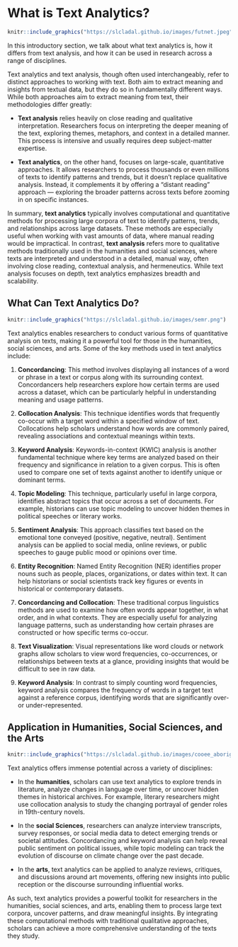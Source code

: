 # What is Text Analytics?


```r
knitr::include_graphics("https://slcladal.github.io/images/futnet.jpeg")
```

In this introductory section, we talk about what text analytics is, how it differs from text analysis, and how it can be used in research across a range of disciplines. 

Text analytics and text analysis, though often used interchangeably, refer to distinct approaches to working with text. Both aim to extract meaning and insights from textual data, but they do so in fundamentally different ways. While both approaches aim to extract meaning from text, their methodologies differ greatly:

- **Text analysis** relies heavily on close reading and qualitative interpretation. Researchers focus on interpreting the deeper meaning of the text, exploring themes, metaphors, and context in a detailed manner. This process is intensive and usually requires deep subject-matter expertise.

- **Text analytics**, on the other hand, focuses on large-scale, quantitative approaches. It allows researchers to process thousands or even millions of texts to identify patterns and trends, but it doesn't replace qualitative analysis. Instead, it complements it by offering a "distant reading" approach — exploring the broader patterns across texts before zooming in on specific instances.

In summary, **text analytics** typically involves computational and quantitative methods for processing large corpora of text to identify patterns, trends, and relationships across large datasets. These methods are especially useful when working with vast amounts of data, where manual reading would be impractical. In contrast, **text analysis** refers more to qualitative methods traditionally used in the humanities and social sciences, where texts are interpreted and understood in a detailed, manual way, often involving close reading, contextual analysis, and hermeneutics. While text analysis focuses on depth, text analytics emphasizes breadth and scalability.


## What Can Text Analytics Do?


```r
knitr::include_graphics("https://slcladal.github.io/images/semr.png")
```

Text analytics enables researchers to conduct various forms of quantitative analysis on texts, making it a powerful tool for those in the humanities, social sciences, and arts. Some of the key methods used in text analytics include:

1. **Concordancing**: This method involves displaying all instances of a word or phrase in a text or corpus along with its surrounding context. Concordancers help researchers explore how certain terms are used across a dataset, which can be particularly helpful in understanding meaning and usage patterns.

2. **Collocation Analysis**: This technique identifies words that frequently co-occur with a target word within a specified window of text. Collocations help scholars understand how words are commonly paired, revealing associations and contextual meanings within texts.

3. **Keyword Analysis**: Keywords-in-context (KWIC) analysis is another fundamental technique where key terms are analyzed based on their frequency and significance in relation to a given corpus. This is often used to compare one set of texts against another to identify unique or dominant terms.

4. **Topic Modeling**: This technique, particularly useful in large corpora, identifies abstract topics that occur across a set of documents. For example, historians can use topic modeling to uncover hidden themes in political speeches or literary works.

5. **Sentiment Analysis**: This approach classifies text based on the emotional tone conveyed (positive, negative, neutral). Sentiment analysis can be applied to social media, online reviews, or public speeches to gauge public mood or opinions over time.

6. **Entity Recognition**: Named Entity Recognition (NER) identifies proper nouns such as people, places, organizations, or dates within text. It can help historians or social scientists track key figures or events in historical or contemporary datasets.

7. **Concordancing and Collocation**: These traditional corpus linguistics methods are used to examine how often words appear together, in what order, and in what contexts. They are especially useful for analyzing language patterns, such as understanding how certain phrases are constructed or how specific terms co-occur.

8. **Text Visualization**: Visual representations like word clouds or network graphs allow scholars to view word frequencies, co-occurrences, or relationships between texts at a glance, providing insights that would be difficult to see in raw data.

9. **Keyword Analysis**: In contrast to simply counting word frequencies, keyword analysis compares the frequency of words in a target text against a reference corpus, identifying words that are significantly over- or under-represented.


## Application in Humanities, Social Sciences, and the Arts


```r
knitr::include_graphics("https://slcladal.github.io/images/cooee_aboriginal.png")
```

Text analytics offers immense potential across a variety of disciplines:

- In the **humanities**, scholars can use text analytics to explore trends in literature, analyze changes in language over time, or uncover hidden themes in historical archives. For example, literary researchers might use collocation analysis to study the changing portrayal of gender roles in 19th-century novels.
  
- In the **social Sciences**, researchers can analyze interview transcripts, survey responses, or social media data to detect emerging trends or societal attitudes. Concordancing and keyword analysis can help reveal public sentiment on political issues, while topic modeling can track the evolution of discourse on climate change over the past decade.

- In the **arts**, text analytics can be applied to analyze reviews, critiques, and discussions around art movements, offering new insights into public reception or the discourse surrounding influential works.

As such, text analytics provides a powerful toolkit for researchers in the humanities, social sciences, and arts, enabling them to process large text corpora, uncover patterns, and draw meaningful insights. By integrating these computational methods with traditional qualitative approaches, scholars can achieve a more comprehensive understanding of the texts they study.